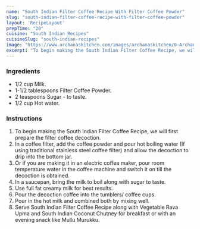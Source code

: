 ---
name: "South Indian Filter Coffee Recipe With Filter Coffee Powder"
slug: "south-indian-filter-coffee-recipe-with-filter-coffee-powder"
layout: 'RecipeLayout'
prepTime: "20"
cuisine: "South Indian Recipes"
cuisineSlug: "south-indian-recipes"
image: "https://www.archanaskitchen.com/images/archanaskitchen/0-Archanas-Kitchen-Recipes/2017/23-may/South_Indian_Filter_Coffee_Recipe.jpg"
excerpt: "To begin making the South Indian Filter Coffee Recipe, we will first prepare the filter coffee decoction"
---

### Ingredients

- 1/2 cup Milk.
- 1-1/2 tablespoons Filter Coffee Powder.
- 2 teaspoons Sugar - to taste.
- 1/2 cup Hot water.

### Instructions

1. To begin making the South Indian Filter Coffee Recipe, we will first prepare the filter coffee decoction.
1. In a coffee filter, add the coffee powder and pour hot boiling water (If using traditional stainless steel coffee filter) and allow the decoction to drip into the bottom jar.
1. Or if you are making it in an electric coffee maker, pour room temperature water in the coffee machine and switch it on till the decoction is obtained.
1. In a saucepan, bring the milk to boil along with sugar to taste.
1. Use full fat creamy milk for best results.
1. Pour the decoction coffee into the tumblers/ coffee cups.
1. Pour in the hot milk and combined both by mixing well.
1. Serve South Indian Filter Coffee Recipe along with Vegetable Rava Upma and South Indian Coconut Chutney for breakfast or with an evening snack like Mullu Murukku.
